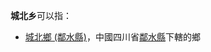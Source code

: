 '''城北乡'''可以指：
{{PRC admin/disambig|32/10/03/202/000|33/11/81/206/000|34/15/02/200/000|44/08/25/201/000|50/02/28/206/000|51/20/21/200/000|51/34/31/200/000}}
* [[城北鄉_(鄰水縣)|城北鄉 (鄰水縣)]]，中國四川省[[鄰水縣|鄰水縣]]下轄的鄉
{{disambig|cat=三字中国乡名消歧义}}